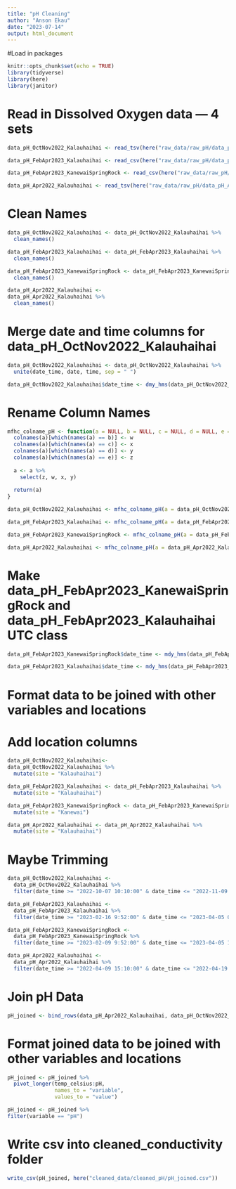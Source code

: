 ```yaml
---
title: "pH Cleaning"
author: "Anson Ekau"
date: "2023-07-14"
output: html_document
---
```


#Load in packages

```r
knitr::opts_chunk$set(echo = TRUE)
library(tidyverse)
library(here)
library(janitor)
```


# Read in Dissolved Oxygen data — 4 sets

```r
data_pH_OctNov2022_Kalauhaihai <- read_tsv(here("raw_data/raw_pH/data_pH_OctNov2022_Kalauhaihai_20839036.txt"))
```

```r
data_pH_FebApr2023_Kalauhaihai <- read_csv(here("raw_data/raw_pH/data_pH_FebApr2023_Kalauhaihai_20839036.csv"))
```

```r
data_pH_FebApr2023_KanewaiSpringRock <- read_csv(here("raw_data/raw_pH/data_pH_FebApr2023_KanewaiSpringRock_21433529.csv"))
```

```r
data_pH_Apr2022_Kalauhaihai <- read_tsv(here("raw_data/raw_pH/data_pH_Apr2022_Kalauhaihai_20839036.txt"), skip = 1)
```

# Clean Names

```r
data_pH_OctNov2022_Kalauhaihai <- data_pH_OctNov2022_Kalauhaihai %>% 
  clean_names()

data_pH_FebApr2023_Kalauhaihai <- data_pH_FebApr2023_Kalauhaihai %>% 
  clean_names()

data_pH_FebApr2023_KanewaiSpringRock <- data_pH_FebApr2023_KanewaiSpringRock %>% 
  clean_names()

data_pH_Apr2022_Kalauhaihai <- 
data_pH_Apr2022_Kalauhaihai %>% 
  clean_names()
```

# Merge date and time columns for data_pH_OctNov2022_Kalauhaihai

```r
data_pH_OctNov2022_Kalauhaihai <- data_pH_OctNov2022_Kalauhaihai %>%
  unite(date_time, date, time, sep = " ")

data_pH_OctNov2022_Kalauhaihai$date_time <- dmy_hms(data_pH_OctNov2022_Kalauhaihai$date_time)
```

# Rename Column Names
```r
mfhc_colname_pH <- function(a = NULL, b = NULL, c = NULL, d = NULL, e = NULL, w = "temp_celsius", x = "mv", y = "pH", z = "date_time" ){
  colnames(a)[which(names(a) == b)] <- w
  colnames(a)[which(names(a) == c)] <- x
  colnames(a)[which(names(a) == d)] <- y
  colnames(a)[which(names(a) == e)] <- z
  
  a <- a %>% 
    select(z, w, x, y)
  
  return(a)
}
```

```r
data_pH_OctNov2022_Kalauhaihai <- mfhc_colname_pH(a = data_pH_OctNov2022_Kalauhaihai, b = "temp_c_c_1", c = "m_v_mv_c_2", d = "p_h_c_4")
```

```r
data_pH_FebApr2023_Kalauhaihai <- mfhc_colname_pH(a = data_pH_FebApr2023_Kalauhaihai, b = "ch_1_temperature_c", c = "ch_2_millivolts_mv", d = "ch_3_p_h_p_h", e = "date_time_hst")
```

```r
data_pH_FebApr2023_KanewaiSpringRock <- mfhc_colname_pH(a = data_pH_FebApr2023_KanewaiSpringRock, b = "ch_1_temperature_c", c = "ch_2_millivolts_mv", d = "ch_3_p_h_p_h", e = "date_time_hst")
```

```r
data_pH_Apr2022_Kalauhaihai <- mfhc_colname_pH(a = data_pH_Apr2022_Kalauhaihai, b = "temp_c", c = "m_v", d = "p_h", e = "date_time_gmt_1000")
```

# Make data_pH_FebApr2023_KanewaiSpringRock and data_pH_FebApr2023_Kalauhaihai UTC class

```r
data_pH_FebApr2023_KanewaiSpringRock$date_time <- mdy_hms(data_pH_FebApr2023_KanewaiSpringRock$date_time)

data_pH_FebApr2023_Kalauhaihai$date_time <- mdy_hms(data_pH_FebApr2023_Kalauhaihai$date_time)

```

# Format data to be joined with other variables and locations

# Add location columns

```r
data_pH_OctNov2022_Kalauhaihai<- 
data_pH_OctNov2022_Kalauhaihai %>% 
  mutate(site = "Kalauhaihai")

data_pH_FebApr2023_Kalauhaihai <- data_pH_FebApr2023_Kalauhaihai %>%
  mutate(site = "Kalauhaihai")

data_pH_FebApr2023_KanewaiSpringRock <- data_pH_FebApr2023_KanewaiSpringRock %>%
  mutate(site = "Kanewai")

data_pH_Apr2022_Kalauhaihai <- data_pH_Apr2022_Kalauhaihai %>%
  mutate(site = "Kalauhaihai")
```

# Maybe Trimming
```r
data_pH_OctNov2022_Kalauhaihai <- 
  data_pH_OctNov2022_Kalauhaihai %>% 
  filter(date_time >= "2022-10-07 10:10:00" & date_time <= "2022-11-09 9:30:00")

data_pH_FebApr2023_Kalauhaihai <-
  data_pH_FebApr2023_Kalauhaihai %>% 
  filter(date_time >= "2023-02-16 9:52:00" & date_time <= "2023-04-05 09:35:00")

data_pH_FebApr2023_KanewaiSpringRock <-
  data_pH_FebApr2023_KanewaiSpringRock %>% 
  filter(date_time >= "2023-02-09 9:52:00" & date_time <= "2023-04-05 10:15:00")

data_pH_Apr2022_Kalauhaihai <-
  data_pH_Apr2022_Kalauhaihai %>% 
  filter(date_time >= "2022-04-09 15:10:00" & date_time <= "2022-04-19 09:30:00")

```

# Join pH Data

```r
pH_joined <- bind_rows(data_pH_Apr2022_Kalauhaihai, data_pH_OctNov2022_Kalauhaihai, data_pH_FebApr2023_Kalauhaihai, data_pH_FebApr2023_KanewaiSpringRock)
```

# Format joined data to be joined with other variables and locations
```r
pH_joined <- pH_joined %>% 
  pivot_longer(temp_celsius:pH, 
               names_to = "variable",
               values_to = "value")
```

```r
pH_joined <- pH_joined %>% 
filter(variable == "pH")
```

# Write csv into cleaned_conductivity folder

```r
write_csv(pH_joined, here("cleaned_data/cleaned_pH/pH_joined.csv"))
```










